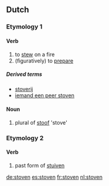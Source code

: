 ==Dutch==

===Etymology 1===

====Verb====
{{infl|nl|verb}}

# to [[stew]] on a fire
# (figuratively) to [[prepare]]

=====Derived terms=====
* [[stoverij]]
* [[iemand een peer stoven]]

====Noun====
{{infl|nl|plural}}

# plural of [[stoof]] 'stove'

===Etymology 2===

====Verb====
{{infl|nl|verb form}}

# past form of [[stuiven]]

[[de:stoven]]
[[es:stoven]]
[[fr:stoven]]
[[nl:stoven]]
